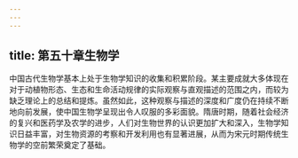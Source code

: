 ```yaml
---
---
---
```

title: 第五十章生物学
---



中国古代生物学基本上处于生物学知识的收集和积累阶段。某主要成就大多体现在对于动植物形态、生态和生命活动规律的实际观察与直观描述的范围之内，而较为缺乏理论上的总结和提炼。虽然如此，这种观察与描述的深度和广度仍在持续不断地向前发展，使中国生物学呈现出令人叹服的多彩面貌。隋唐时期，随着社会经济的复兴和医药学及农学的进步，人们对生物世界的认识更加扩大和深入，生物学知识日益丰富，对生物资源的考察和开发利用也有显著进展，从而为宋元时期传统生物学的空前繁荣奠定了基础。